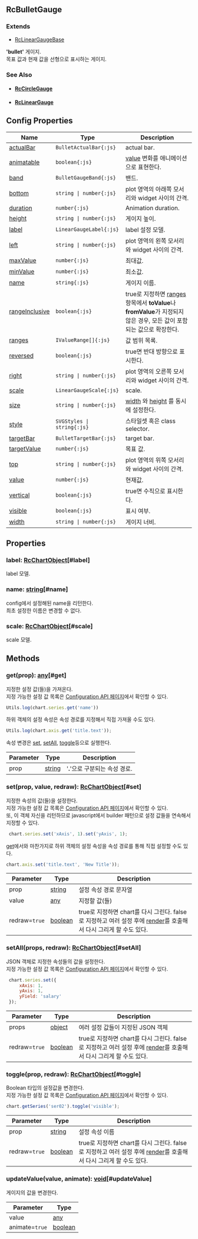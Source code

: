 ## RcBulletGauge
### Extends
- [RcLinearGaugeBase](../classes/RcLinearGaugeBase)
**'bullet'** 게이지.\
목표 값과 현재 값을 선형으로 표시하는 게이지.
### See Also
 - #### [RcCircleGauge](/docs/api/classes/RcCircleGauge)
 - #### [RcLinearGauge](/docs/api/classes/RcLinearGauge)



## Config Properties
 | Name | Type | Description |   
 | --- | --- | --- | 
 | [actualBar](/config/config/gauge/bullet/actualbar) | `BulletActualBar{:js}` | actual bar. |   
 | [animatable](/config/config/gauge/bullet#animatable) | `boolean{:js}` | [value](#value) 변화를 애니메이션으로 표현한다. |   
 | [band](/config/config/gauge/bullet/band) | `BulletGaugeBand{:js}` | 밴드. |   
 | [bottom](/config/config/gauge/bullet#bottom) | `string \| number{:js}` | plot 영역의 아래쪽 모서리와 widget 사이의 간격. |   
 | [duration](/config/config/gauge/bullet#duration) | `number{:js}` | Animation duration. |   
 | [height](/config/config/gauge/bullet#height) | `string \| number{:js}` | 게이지 높이. |   
 | [label](/config/config/gauge/bullet/label) | `LinearGaugeLabel{:js}` | label 설정 모델. |   
 | [left](/config/config/gauge/bullet#left) | `string \| number{:js}` | plot 영역의 왼쪽 모서리와 widget 사이의 간격. |   
 | [maxValue](/config/config/gauge/bullet#maxvalue) | `number{:js}` | 최대값. |   
 | [minValue](/config/config/gauge/bullet#minvalue) | `number{:js}` | 최소값. |   
 | [name](/config/config/gauge/bullet#name) | `string{:js}` | 게이지 이름. |   
 | [rangeInclusive](/config/config/gauge/bullet#rangeinclusive) | `boolean{:js}` | true로 지정하면 [ranges](#ranges) 항목에서  **toValue**나 **fromValue**가 지정되지 않은 경우,   모든 값이 포함되는 값으로 확장한다. |   
 | [ranges](/config/config/gauge/bullet#ranges) | `IValueRange[]{:js}` | 값 범위 목록. |   
 | [reversed](/config/config/gauge/bullet#reversed) | `boolean{:js}` | true면 반대 방향으로 표시한다. |   
 | [right](/config/config/gauge/bullet#right) | `string \| number{:js}` | plot 영역의 오른쪽 모서리와 widget 사이의 간격. |   
 | [scale](/config/config/gauge/bullet/scale) | `LinearGaugeScale{:js}` | scale. |   
 | [size](/config/config/gauge/bullet#size) | `string \| number{:js}` | [width](#width) 와 [height](#height) 를 동시에 설정한다. |   
 | [style](/config/config/gauge/bullet#style) | `SVGStyles \| string{:js}` | 스타일셋 혹은 class selector. |   
 | [targetBar](/config/config/gauge/bullet/targetbar) | `BulletTargetBar{:js}` | target bar. |   
 | [targetValue](/config/config/gauge/bullet#targetvalue) | `number{:js}` | 목표 값. |   
 | [top](/config/config/gauge/bullet#top) | `string \| number{:js}` | plot 영역의 위쪽 모서리와 widget 사이의 간격. |   
 | [value](/config/config/gauge/bullet#value) | `number{:js}` | 현재값. |   
 | [vertical](/config/config/gauge/bullet#vertical) | `boolean{:js}` | true면 수직으로 표시한다. |   
 | [visible](/config/config/gauge/bullet#visible) | `boolean{:js}` | 표시 여부. |   
 | [width](/config/config/gauge/bullet#width) | `string \| number{:js}` | 게이지 너비. |

## Properties
### label: [RcChartObject](../classes/RcChartObject)[#label]
label 모델.
### name: [string](https://developer.mozilla.org/en-US/docs/Web/JavaScript/Reference/Global_Objects/String)[#name]
config에서 설정해된 name을 리턴한다.\
최초 설정한 이름은 변경할 수 없다.
### scale: [RcChartObject](../classes/RcChartObject)[#scale]
scale 모델.

## Methods
### get(prop): [any](https://www.typescriptlang.org/docs/handbook/2/everyday-types.html#any)[#get]
지정한 설정 값(들)을 가져온다.\
지정 가능한 설정 값 목록은 [Configuration API 페이지](/config)에서 확인할 수 있다. 

```js
Utils.log(chart.series.get('name'))
```

하위 객체의 설정 속성은 속성 경로를 지정해서 직접 가져올 수도 있다.

```js
Utils.log(chart.axis.get('title.text'));
```

속성 변경은 [set](#set), [setAll](#setAll), [toggle](#toggle)등으로 실행한다.



| Parameter | Type | Description |
| ----------- | ----------- | ----------- |
| prop | [string](https://developer.mozilla.org/en-US/docs/Web/JavaScript/Reference/Global_Objects/String) | '**.**'으로 구분되는 속성 경로. |
### set(prop, value, redraw): [RcChartObject](../classes/RcChartObject)[#set]
지정한 속성의 값(들)을 설정한다.\
지정 가능한 설정 값 목록은 [Configuration API 페이지](/config)에서 확인할 수 있다.\
또, 이 객체 자신을 리턴하므로 javascript에서 builder 패턴으로 설정 값들을 연속해서 지정할 수 있다.

```js
 chart.series.set('xAxis', 1).set('yAxis', 1);
```

[get](#get)에서와 마찬가지로 하위 객체의 설정 속성을 속성 경로를 통해 직접 설정할 수도 있다.

```js
chart.axis.set('title.text', 'New Title'));
```



| Parameter | Type | Description |
| ----------- | ----------- | ----------- |
| prop | [string](https://developer.mozilla.org/en-US/docs/Web/JavaScript/Reference/Global_Objects/String) | 설정 속성 경로 문자열 |
| value | [any](https://www.typescriptlang.org/docs/handbook/2/everyday-types.html#any) | 지정할 값(들) |
| redraw=`true` | [boolean](https://developer.mozilla.org/en-US/docs/Web/JavaScript/Reference/Global_Objects/Boolean) | true로 지정하면 chart를 다시 그린다.                false로 지정하고 여러 설정 후에 [render](/docs/api/classes/RcChartControl#render)를 호출해서 다시 그리게 할 수도 있다. |
### setAll(props, redraw): [RcChartObject](../classes/RcChartObject)[#setAll]
JSON 객체로 지정한 속성들의 값을 설정한다.\
지정 가능한 설정 값 목록은 [Configuration API 페이지](/config)에서 확인할 수 있다. 

```js
 chart.series.set({
     xAxis: 1,
     yAxis: 1,
     yField: 'salary'
 });
```



| Parameter | Type | Description |
| ----------- | ----------- | ----------- |
| props | [object](https://developer.mozilla.org/en-US/docs/Web/JavaScript/Reference/Global_Objects/Object) | 여러 설정 값들이 지정된 JSON 객체 |
| redraw=`true` | [boolean](https://developer.mozilla.org/en-US/docs/Web/JavaScript/Reference/Global_Objects/Boolean) | true로 지정하면 chart를 다시 그린다.                false로 지정하고 여러 설정 후에 [render](/docs/api/classes/RcChartControl#render)를 호출해서 다시 그리게 할 수도 있다. |
### toggle(prop, redraw): [RcChartObject](../classes/RcChartObject)[#toggle]
Boolean 타입의 설정값을 변경한다.\
지정 가능한 설정 값 목록은 [Configuration API 페이지](/config)에서 확인할 수 있다. 

```js
chart.getSeries('ser02').toggle('visible');
```



| Parameter | Type | Description |
| ----------- | ----------- | ----------- |
| prop | [string](https://developer.mozilla.org/en-US/docs/Web/JavaScript/Reference/Global_Objects/String) | 설정 속성 이름 |
| redraw=`true` | [boolean](https://developer.mozilla.org/en-US/docs/Web/JavaScript/Reference/Global_Objects/Boolean) | true로 지정하면 chart를 다시 그린다.                false로 지정하고 여러 설정 후에 [render](/docs/api/classes/RcChartControl#render)를 호출해서 다시 그리게 할 수도 있다. |
### updateValue(value, animate): [void](https://developer.mozilla.org/en-US/docs/Web/JavaScript/Reference/Global_Objects/undefined)[#updateValue]
게이지의 값을 변경한다.



| Parameter | Type |
| ----------- | ----------- |
| value | [any](https://www.typescriptlang.org/docs/handbook/2/everyday-types.html#any) |
| animate=`true` | [boolean](https://developer.mozilla.org/en-US/docs/Web/JavaScript/Reference/Global_Objects/Boolean) |
